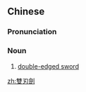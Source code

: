 {{also|双刃剑}}
==Chinese==
{{zh-forms|s=双刃剑}}

===Pronunciation===
{{zh-pron
|m=shuāngrènjiàn
|c=soeng1 jan6 gim3
|cat=n
}}

===Noun===
{{zh-noun}}

# [[double-edged sword]]

[[zh:雙刃劍]]